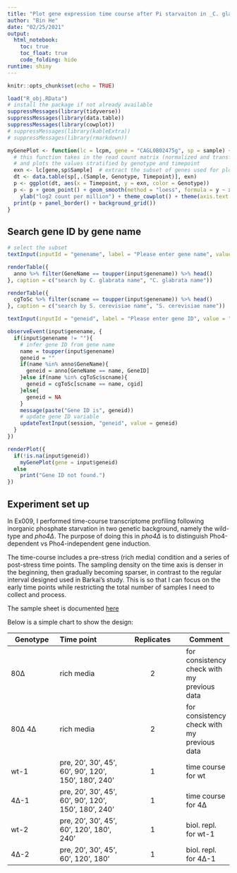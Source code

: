 ```yaml
---
title: "Plot gene expression time course after Pi starvaiton in _C. glabrata_"
author: "Bin He"
date: "02/25/2021"
output: 
  html_notebook:
    toc: true
    toc_float: true
    code_folding: hide
runtime: shiny
---
```


```r
knitr::opts_chunk$set(echo = TRUE)
```

```r
load("R_obj.RData")
# install the package if not already available
suppressMessages(library(tidyverse))
suppressMessages(library(data.table))
suppressMessages(library(cowplot))
# suppressMessages(library(kableExtra))
# suppressMessages(library(rmarkdown))
```

```r
myGenePlot <- function(lc = lcpm, gene = "CAGL0B02475g", sp = sample) {
  # this function takes in the read count matrix (normalized and transformed) and a gene ID
  # and plots the values stratified by genotype and timepoint
  exn <- lc[gene,sp$Sample]  # extract the subset of genes used for plotting
  dt <- data.table(sp[,.(Sample, Genotype, Timepoint)], exn)
  p <- ggplot(dt, aes(x = Timepoint, y = exn, color = Genotype))
  p <- p + geom_point() + geom_smooth(method = "loess", formula = y ~ x, aes(x = as.numeric(Timepoint), y = exn, color = Genotype)) + 
    ylab("log2 count per million") + theme_cowplot() + theme(axis.text.x = element_text(angle = 45, size = rel(0.75), hjust = 1))
  print(p + panel_border() + background_grid())
}
```

## Search gene ID by gene name
```r
# select the subset
textInput(inputId = "genename", label = "Please enter gene name", value = "pho84")

renderTable({
  anno %>% filter(GeneName == toupper(input$genename)) %>% head()
}, caption = c("search by C. glabrata name", "C. glabrata name")) 

renderTable({
  cgToSc %>% filter(scname == toupper(input$genename)) %>% head()
}, caption = c("search by S. cerevisiae name", "S. cerevisiae name"))
```

```r
textInput(inputId = "geneid", label = "Please enter gene ID", value = "CAGL0B02475g")

observeEvent(input$genename, {
  if(input$genename != ""){
    # infer gene ID from gene name
    name = toupper(input$genename)
    geneid = ""
    if(name %in% anno$GeneName){
      geneid = anno[GeneName == name, GeneID]
    }else if(name %in% cgToSc$scname){
      geneid = cgToSc[scname == name, cgid]
    }else{
      geneid = NA
    }
    message(paste("Gene ID is", geneid))
    # update gene ID variable
    updateTextInput(session, "geneid", value = geneid)
  }
})

renderPlot({
  if(!is.na(input$geneid))
    myGenePlot(gene = input$geneid)
  else
    print("Gene ID not found.")
})
```

## Experiment set up

In Ex009, I performed time-course transcriptome profiling following inorganic phosphate starvation in two genetic background, namely the wild-type and _pho4∆_. The purpose of doing this in _pho4∆_ is to distinguish Pho4-dependent vs Pho4-independent gene induction.

The time-course includes a pre-stress (rich media) condition and a series of post-stress time points. The sampling density on the time axis is denser in the beginning, then gradually becoming sparser, in contrast to the regular interval designed used in Barkai's study. This is so that I can focus on the early time points while restricting the total number of samples I need to collect and process.

The sample sheet is documented [here](../data/sample_sheet/Ex009_experiment_set_up_20171019.csv)

Below is a simple chart to show the design:

| Genotype | Time point  | Replicates | Comment |
| -------- | :---------- | :--------: | ------- |
| 80∆      | rich media  | 2          | for consistency check with my previous data |
| 80∆ 4∆   | rich media  | 2          | for consistency check with my previous data |
| wt-1     | pre, 20', 30', 45', 60', 90', 120', 150', 180', 240' | 1 | time course for wt  |
| 4∆-1     | pre, 20', 30', 45', 60', 90', 120', 150', 180', 240' | 1 | time course for 4∆  | 
| wt-2     | pre, 20', 30', 45', 60',      120',       180', 240' | 1 | biol. repl. for wt-1|
| 4∆-2     | pre, 20', 30', 45', 60',      120',       180'       | 1 | biol. repl. for 4∆-1| 
